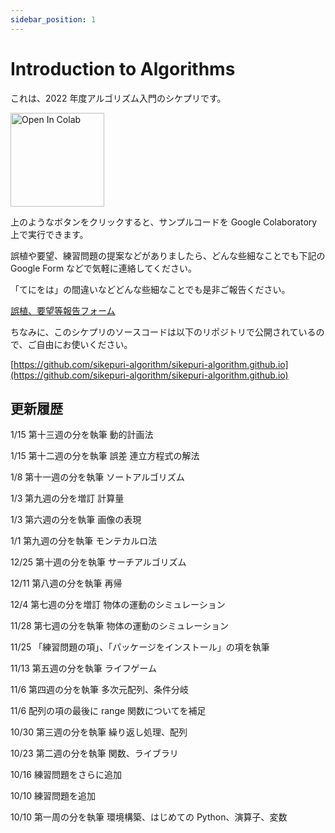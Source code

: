 ```yaml
---
sidebar_position: 1
---
```


# Introduction to Algorithms

これは、2022 年度アルゴリズム入門のシケプリです。

<img
  src="https://colab.research.google.com/assets/colab-badge.svg"
  alt="Open In Colab"
  width="150"
/>

上のようなボタンをクリックすると、サンプルコードを Google Colaboratory 上で実行できます。

誤植や要望、練習問題の提案などがありましたら、どんな些細なことでも下記の Google Form などで気軽に連絡してください。

「てにをは」の間違いなどどんな些細なことでも是非ご報告ください。

[誤植、要望等報告フォーム](https://forms.gle/QrtQh7TLPPF6dGci7)

ちなみに、このシケプリのソースコードは以下のリポジトリで公開されているので、ご自由にお使いください。

[https://github.com/sikepuri-algorithm/sikepuri-algorithm.github.io](https://github.com/sikepuri-algorithm/sikepuri-algorithm.github.io)

## 更新履歴

1/15 第十三週の分を執筆 動的計画法

1/15 第十二週の分を執筆 誤差 連立方程式の解法

1/8 第十一週の分を執筆 ソートアルゴリズム

1/3 第九週の分を増訂 計算量

1/3 第六週の分を執筆 画像の表現

1/1 第九週の分を執筆 モンテカルロ法

12/25 第十週の分を執筆 サーチアルゴリズム

12/11 第八週の分を執筆 再帰

12/4 第七週の分を増訂 物体の運動のシミュレーション

11/28 第七週の分を執筆 物体の運動のシミュレーション

11/25 「練習問題の項」、「パッケージをインストール」の項を執筆

11/13 第五週の分を執筆 ライフゲーム

11/6 第四週の分を執筆 多次元配列、条件分岐

11/6 配列の項の最後に range 関数についてを補足

10/30 第三週の分を執筆 繰り返し処理、配列

10/23 第二週の分を執筆 関数、ライブラリ

10/16 練習問題をさらに追加

10/10 練習問題を追加

10/10 第一周の分を執筆 環境構築、はじめての Python、演算子、変数
